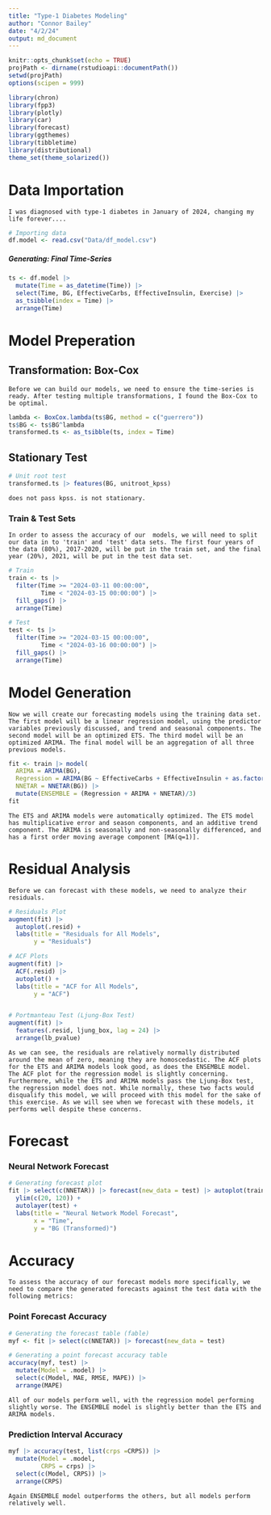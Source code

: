 ```yaml
---
title: "Type-1 Diabetes Modeling"
author: "Connor Bailey"
date: "4/2/24"
output: md_document
---
```


```r
knitr::opts_chunk$set(echo = TRUE)
projPath <- dirname(rstudioapi::documentPath())
setwd(projPath)
options(scipen = 999) 
```
```r

library(chron)
library(fpp3)
library(plotly)
library(car)
library(forecast)
library(ggthemes)
library(tibbletime)
library(distributional)
theme_set(theme_solarized())
```

# Data Importation
```block

I was diagnosed with type-1 diabetes in January of 2024, changing my life forever....

```
```r

# Importing data 
df.model <- read.csv("Data/df_model.csv")

```
##### Generating: Final Time-Series
```r

ts <- df.model |>
  mutate(Time = as_datetime(Time)) |>
  select(Time, BG, EffectiveCarbs, EffectiveInsulin, Exercise) |>
  as_tsibble(index = Time) |>
  arrange(Time)

```

# Model Preperation
## Transformation: Box-Cox  
```block
Before we can build our models, we need to ensure the time-series is ready. After testing multiple transformations, I found the Box-Cox to be optimal. 
```
```r

lambda <- BoxCox.lambda(ts$BG, method = c("guerrero"))
ts$BG <- ts$BG^lambda
transformed.ts <- as_tsibble(ts, index = Time)

```
## Stationary Test  
``` r
# Unit root test
transformed.ts |> features(BG, unitroot_kpss)

```
```block
does not pass kpss. is not stationary. 
```


### Train & Test Sets
```block
In order to assess the accuracy of our  models, we will need to split our data in to 'train' and 'test' data sets. The first four years of the data (80%), 2017-2020, will be put in the train set, and the final year (20%), 2021, will be put in the test data set. 
```
```r

# Train
train <- ts |>
  filter(Time >= "2024-03-11 00:00:00",
         Time < "2024-03-15 00:00:00") |>
  fill_gaps() |>
  arrange(Time) 

# Test
test <- ts |>
  filter(Time >= "2024-03-15 00:00:00",
         Time < "2024-03-16 00:00:00") |>
  fill_gaps() |>
  arrange(Time)

```





# Model Generation
```block
Now we will create our forecasting models using the training data set. The first model will be a linear regression model, using the predictor variables previously discussed, and trend and seasonal components. The second model will be an optimized ETS. The third model will be an optimized ARIMA. The final model will be an aggregation of all three previous models. 
```
```r

fit <- train |> model(
  ARIMA = ARIMA(BG),  
  Regression = ARIMA(BG ~ EffectiveCarbs + EffectiveInsulin + as.factor(Exercise)),
  NNETAR = NNETAR(BG)) |>
  mutate(ENSEMBLE = (Regression + ARIMA + NNETAR)/3)
fit

```
```block
The ETS and ARIMA models were automatically optimized. The ETS model has multiplicative error and season components, and an additive trend component. The ARIMA is seasonally and non-seasonally differenced, and has a first order moving average component [MA(q=1)]. 
```

# Residual Analysis
```block
Before we can forecast with these models, we need to analyze their residuals. 
```
```r

# Residuals Plot
augment(fit) |>
  autoplot(.resid) +
  labs(title = "Residuals for All Models",
       y = "Residuals")

# ACF Plots
augment(fit) |>
  ACF(.resid) |>
  autoplot() +
  labs(title = "ACF for All Models",
       y = "ACF")


# Portmanteau Test (Ljung-Box Test)
augment(fit) |>
  features(.resid, ljung_box, lag = 24) |>
  arrange(lb_pvalue)

```
```block
As we can see, the residuals are relatively normally distributed around the mean of zero, meaning they are homoscedastic. The ACF plots for the ETS and ARIMA models look good, as does the ENSEMBLE model. The ACF plot for the regression model is slightly concerning. Furthermore, while the ETS and ARIMA models pass the Ljung-Box test, the regression model does not. While normally, these two facts would disqualify this model, we will proceed with this model for the sake of this exercise. As we will see when we forecast with these models, it performs well despite these concerns. 
```


# Forecast

### Neural Network Forecast
```r

# Generating forecast plot
fit |> select(c(NNETAR)) |> forecast(new_data = test) |> autoplot(train) +
  ylim(c(20, 120)) +
  autolayer(test) +
  labs(title = "Neural Network Model Forecast",
       x = "Time",
       y = "BG (Transformed)") 

```
# Accuracy
```block
To assess the accuracy of our forecast models more specifically, we need to compare the generated forecasts against the test data with the following metrics:
```
### Point Forecast Accuracy
``` r

# Generating the forecast table (fable)
myf <- fit |> select(c(NNETAR)) |> forecast(new_data = test)

# Generating a point forecast accuracy table
accuracy(myf, test) |>
  mutate(Model = .model) |>
  select(c(Model, MAE, RMSE, MAPE)) |>
  arrange(MAPE)


```
```block
All of our models perform well, with the regression model performing slightly worse. The ENSEMBLE model is slightly better than the ETS and ARIMA models. 
```
### Prediction Interval Accuracy
``` r

myf |> accuracy(test, list(crps =CRPS)) |>
  mutate(Model = .model,
         CRPS = crps) |>
  select(c(Model, CRPS)) |>
  arrange(CRPS)

```
```block
Again ENSEMBLE model outperforms the others, but all models perform relatively well. 
```